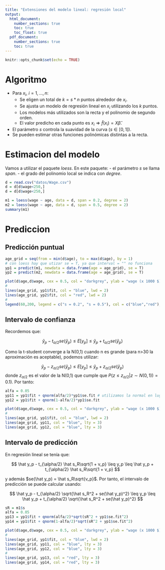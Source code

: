 ```yaml
---
title: "Extensiones del modelo lineal: regresión local"
output: 
  html_document:
    number_sections: true
    toc: true
    toc_float: true
  pdf_document:
    number_sections: true
    toc: true
---
```


```r
knitr::opts_chunk$set(echo = TRUE)
```

# Algoritmo

- Para $x_i, \ i = 1, \ldots, n$:
    - Se eligen un total de $k = s * n$ puntos alrededor de $x_i$.
    - Se ajusta un modelo de regresión lineal en $x_i$ utilizando los *k* puntos.
    - Los modelos más utilizados son la recta y el polinomio de segundo orden.
    - El valor predicho en cada punto es $x_i \Rightarrow \hat f(x_i) = X \hat \beta$.
- El parámetro *s* controla la suavidad de la curva ($s \in [0,1]$).
- Se pueden estimar otras funciones polinómicas distintas a la recta.

# Estimacion del modelo

Vamos a utilizar el paquete *loess*. En este paquete:
- el parámetro *s* se llama *span*.
- el grado del polinomio local se indica con *degree*.

```r
d = read.csv("datos/Wage.csv")
d = d[d$wage<250,]
d = d[d$wage<250,]
```

```r
m1 = loess(wage ~ age, data = d, span = 0.2, degree = 2)
m2 = loess(wage ~ age, data = d, span = 0.5, degree = 2)
summary(m1)
```

# Prediccion

## Predicción puntual

```r
age_grid = seq(from = min(d$age), to = max(d$age), by = 1)
# con loess hay que utizar se = T, ya que interval = "" no funciona
yp1 = predict(m1, newdata = data.frame(age = age_grid), se = T)
yp2 = predict(m2, newdata = data.frame(age = age_grid), se = T)
```

```r
plot(d$age,d$wage, cex = 0.5, col = "darkgrey", ylab = "wage (x 1000 $)", xlab = "age")
#
lines(age_grid, yp1$fit, col = "blue", lwd = 2)
lines(age_grid, yp2$fit, col = "red", lwd = 2)
#
legend(60,200, legend = c("s = 0.2", "s = 0.5"), col = c("blue","red"), lty = 1, lwd = 2)
```

## Intervalo de confianza

Recordemos que:

$$
\hat y_p - t_{\alpha/2} se(\hat y_p) \leq E[y_p] \leq \hat y_p + t_{\alpha/2} se(\hat y_p)
$$

Como la t-student converge a la N(0,1) cuando n es grande (para n>30 la aproximación es aceptable), podemos utilizar:

$$
\hat y_p - z_{\alpha/2} se(\hat y_p) \leq E[y_p] \leq \hat y_p + z_{\alpha/2} se(\hat y_p)
$$
donde $z_{\alpha/2}$ es el valor de la N(0,1) que cumple que $P(z \leq z_{\alpha/2} | z \sim N(0,1)) = 0.1$). Por tanto:

```r
alfa = 0.05
yp11 = yp1$fit + qnorm(alfa/2)*yp1$se.fit # utilizamos la normal en lugar de la t-student
yp12 = yp1$fit + qnorm(1-alfa/2)*yp1$se.fit
```

```r
plot(d$age,d$wage, cex = 0.5, col = "darkgrey", ylab = "wage (x 1000 $)", xlab = "age")
#
lines(age_grid, yp1$fit, col = "blue", lwd = 2)
lines(age_grid, yp11, col = "blue", lty = 3)
lines(age_grid, yp12, col = "blue", lty = 3)
```

## Intervalo de predicción

En regresión lineal se tenía que:

$$
\hat y_p - t_{\alpha/2} \hat s_R\sqrt{1 + v_p} \leq y_p \leq \hat y_p + t_{\alpha/2} \hat s_R\sqrt{1 + v_p}
$$

y además $se(\hat y_p) = \hat s_R\sqrt{v_p}$. Por tanto, el intervalo de predicción se puede calcular usando:

$$
\hat y_p - t_{\alpha/2} \sqrt{\hat s_R^2 + se(\hat y_p)^2} \leq y_p \leq \hat y_p + t_{\alpha/2} \sqrt{\hat s_R^2 + se(\hat y_p)^2}
$$






```r
sR = m1$s
alfa = 0.05
yp13 = yp1$fit + qnorm(alfa/2)*sqrt(sR^2 + yp1$se.fit^2)
yp14 = yp1$fit + qnorm(1-alfa/2)*sqrt(sR^2 + yp1$se.fit^2)
```

```r
plot(d$age,d$wage, cex = 0.5, col = "darkgrey", ylab = "wage (x 1000 $)", xlab = "age")
#
lines(age_grid, yp1$fit, col = "blue", lwd = 2)
lines(age_grid, yp11, col = "blue", lty = 3)
lines(age_grid, yp12, col = "blue", lty = 3)
#
lines(age_grid, yp13, col = "red", lty = 3)
lines(age_grid, yp14, col = "red", lty = 3)
```
